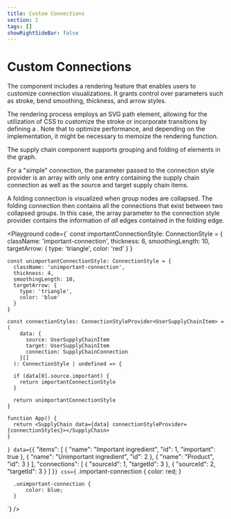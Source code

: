 ```yaml
---
title: Custom Connections
section: 2
tags: []
showRightSideBar: false
---
```


# Custom Connections
The <TypeLink type="SupplyChain" /> component includes a rendering feature that enables users to customize connection visualizations.
It grants control over parameters such as stroke, bend smoothing, thickness, and arrow styles.

The rendering process employs an SVG path element, allowing for the utilization of CSS to customize the stroke or
incorporate transitions by defining a <TypeLink type="ConnectionStyle" member="className"/>. Note that to optimize performance, and depending on the implementation,
it might be necessary to memoize the rendering function.

The supply chain component supports grouping and folding of elements in the graph.

For a "simple" connection, the parameter passed to the connection style provider is an array with only one entry containing
the supply chain connection as well as the source and target supply chain items.

A folding connection is visualized when group nodes are collapsed. The folding connection then contains all the connections
that exist between two collapsed groups. In this case, the array parameter to the connection style provider contains the
information of _all_ edges contained in the folding edge.

<Playground
  code={`
    const importantConnectionStyle: ConnectionStyle = {
      className: 'important-connection',
      thickness: 6,
      smoothingLength: 10,
      targetArrow: {
        type: 'triangle',
        color: 'red'
      }
    }

    const unimportantConnectionStyle: ConnectionStyle = {
      className: 'unimportant-connection',
      thickness: 4,
      smoothingLength: 10,
      targetArrow: {
        type: 'triangle',
        color: 'blue'
      }
    }

    const connectionStyles: ConnectionStyleProvider<UserSupplyChainItem> = (
        data: {
          source: UserSupplyChainItem
          target: UserSupplyChainItem
          connection: SupplyChainConnection
        }[]
      ): ConnectionStyle | undefined => {

      if (data[0].source.important) {
        return importantConnectionStyle
      }

      return unimportantConnectionStyle
    }

    function App() {
      return <SupplyChain data={data} connectionStyleProvider={connectionStyles}></SupplyChain>
    }
`}
  data={`{
    "items": [
      { "name": "Important ingredient", "id": 1, "important": true },
      { "name": "Unimportant ingredient", "id": 2 },
      { "name": "Product", "id": 3 }
    ],
    "connections": [
      { "sourceId": 1, "targetId": 3 },
      { "sourceId": 2, "targetId": 3 }
    ]
}`}
  css={`
      .important-connection {
          color: red;
      }

      .unimportant-connection {
          color: blue;
      }
`}
/>
